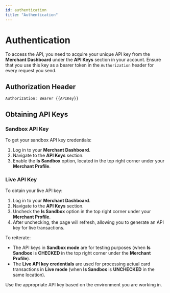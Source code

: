 ```yaml
---
id: authentication
title: "Authentication"
---
```


# Authentication

To access the API, you need to acquire your unique API key from the **Merchant Dashboard** under the **API Keys** section in your account. Ensure that you use this key as a bearer token in the `Authorization` header for every request you send.

## Authorization Header

```http
Authorization: Bearer {{APIKey}}
```

## Obtaining API Keys

### Sandbox API Key
To get your sandbox API key credentials:
1. Log in to your **Merchant Dashboard**.
2. Navigate to the **API Keys** section.
3. Enable the **Is Sandbox** option, located in the top right corner under your **Merchant Profile**.

### Live API Key
To obtain your live API key:
1. Log in to your **Merchant Dashboard**.
2. Navigate to the **API Keys** section.
3. Uncheck the **Is Sandbox** option in the top right corner under your **Merchant Profile**.
4. After unchecking, the page will refresh, allowing you to generate an API key for live transactions.

To reiterate:
- The API keys in **Sandbox mode** are for testing purposes (when **Is Sandbox** is **CHECKED** in the top right corner under the **Merchant Profile**).
- The **Live API key credentials** are used for processing actual card transactions in **Live mode** (when **Is Sandbox** is **UNCHECKED** in the same location).

Use the appropriate API key based on the environment you are working in.
